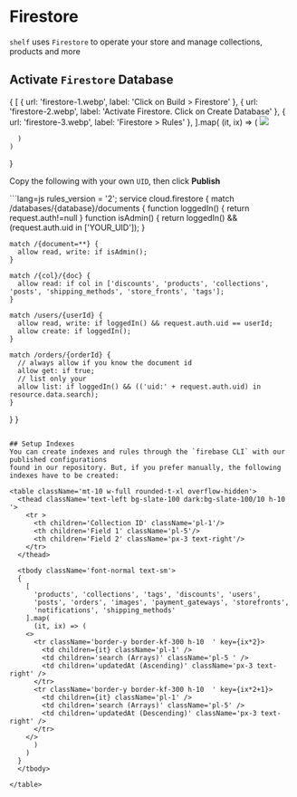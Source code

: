 # Firestore

`shelf` uses `Firestore` to operate your store and manage collections, products and more

## Activate `Firestore` Database

<div className='flex flex-row flex-wrap --bg-red-400 gap-5 mt-10'>
  {
    [
      { url: 'firestore-1.webp', label: 'Click on Build > Firestore' },
      { url: 'firestore-2.webp', label: 'Activate Firestore. Click on Create Database' },
      { url: 'firestore-3.webp', label: 'Firestore > Rules' },
    ].map(
      (it, ix) => (
        <Image key={ix} 
               src={`/docs/main/${it.url}`} className='--w-full sm:h-[400px] sm:w-[400px]' 
               label={`${++ix}. ${it.label}`}/>

      )
    )
  }
</div>

Copy the following with your own `UID`, then click **Publish**
<div className='h-4'/>
```lang=js
rules_version = '2';
service cloud.firestore {
  match /databases/{database}/documents {
  	function loggedIn() {
      return request.auth!=null
    }
    function isAdmin() {
      return loggedIn() && (request.auth.uid in ['YOUR_UID']);
    }
     
    match /{document=**} {
      allow read, write: if isAdmin();
    }
    
    match /{col}/{doc} {
      allow read: if col in ['discounts', 'products', 'collections', 'posts', 'shipping_methods', 'store_fronts', 'tags'];
    }

    match /users/{userId} {
      allow read, write: if loggedIn() && request.auth.uid == userId;
      allow create: if loggedIn();
    }
    
    match /orders/{orderId} {
      // always allow if you know the document id
      allow get: if true;
      // list only your
      allow list: if loggedIn() && (('uid:' + request.auth.uid) in resource.data.search);
    }
  }
}
```

## Setup Indexes
You can create indexes and rules through the `firebase CLI` with our published configurations
found in our repository. But, if you prefer manually, the following indexes have to be created:

<table className='mt-10 w-full rounded-t-xl overflow-hidden'>
  <thead className='text-left bg-slate-100 dark:bg-slate-100/10 h-10 '>
    <tr >
      <th children='Collection ID' className='pl-1'/>
      <th children='Field 1' className='pl-5'/>
      <th children='Field 2' className='px-3 text-right'/>
    </tr>  
  </thead>

  <tbody className='font-normal text-sm'>
  {
    [
      'products', 'collections', 'tags', 'discounts', 'users', 
      'posts', 'orders', 'images', 'payment_gateways', 'storefronts', 
      'notifications', 'shipping_methods'
    ].map(
      (it, ix) => (
    <>    
      <tr className='border-y border-kf-300 h-10  ' key={ix*2}>
        <td children={it} className='pl-1' />
        <td children='search (Arrays)' className='pl-5 ' />
        <td children='updatedAt (Ascending)' className='px-3 text-right' />
      </tr>  
      <tr className='border-y border-kf-300 h-10  ' key={ix*2+1}>
        <td children={it} className='pl-1' />
        <td children='search (Arrays)' className='pl-5' />
        <td children='updatedAt (Descending)' className='px-3 text-right' />
      </tr>  
    </>  
      )
    )
  }
  </tbody>

</table>


